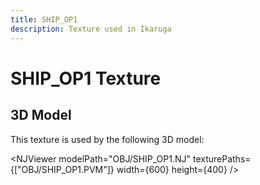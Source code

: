 ```yaml
---
title: SHIP_OP1
description: Texture used in Ikaruga
---
```



# SHIP_OP1 Texture

<PVMViewer
  client:load
  filePath="OBJ/SHIP_OP1.PVM"
/>


## 3D Model

This texture is used by the following 3D model:

<NJViewer 
  modelPath="OBJ/SHIP_OP1.NJ" 
  texturePaths={["OBJ/SHIP_OP1.PVM"]}
  width={600}
  height={400}
/>

